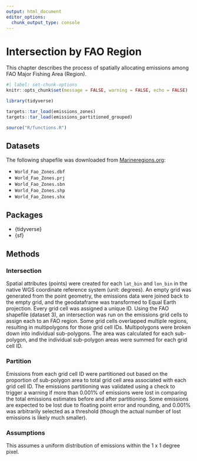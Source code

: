 ```yaml
---
output: html_document
editor_options: 
  chunk_output_type: console
---
```


# Intersection by FAO Region

This chapter describes the process of spatially allocating emissions among FAO Major Fishing Area (Region).

```r
#| label: set-chunk-options
knitr::opts_chunk$set(message = FALSE, warning = FALSE, echo = FALSE)

library(tidyverse)

targets::tar_load(emissions_zones)
targets::tar_load(emissions_partitioned_grouped)

source("R/functions.R")
```

## Datasets

The following shapefile was downloaded from [Marineregions.org](https://www.marineregions.org/gazetteer.php?p=details&id=22541):

- `World_Fao_Zones.dbf`
- `World_Fao_Zones.prj`
- `World_Fao_Zones.sbn`
- `World_Fao_Zones.shp`
- `World_Fao_Zones.shx` 

## Packages

- {tidyverse}
- {sf}

## Methods

### Intersection

Spatial attributes (points) were created for each `lat_bin` and `lon_bin` in the native WGS coordinate reference system (unit: degrees). An empty grid was generated from the point geometry, the emissions data were joined back to the empty grid, and the geodataframe was transformed to Equal Earth projection. Every grid cell was assigned a unique ID. Using the FAO shapefile (dataset 3), an intersection was run on the emissions grid cells to assign each to an FAO region. Some grid cells overlapped multiple regions, resulting in multipolygons for those grid cell IDs. Multipolygons were broken down into individual sub-polygons. The area was calculated for each sub-polygon, and the individual sub-polygon areas were summed for each grid cell ID. 

### Partition

Emissions from each grid cell ID were partitioned out based on the proportion of sub-polygon area to total grid cell area associated with each grid cell ID. The emissions partitioning was validated using a check to trigger a warning if more than 0.001% of emissions were lost in comparing the total emissions estimates before and after partitioning. Some emissions are expected to be lost due to floating point error and rounding, and 0.001% was arbitrarily selected as a threshold (though the actual number of lost emissions is likely much smaller). 

### Assumptions

This assumes a uniform distribution of emissions within the 1 x 1 degree pixel. 
